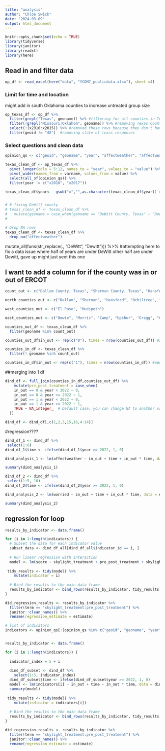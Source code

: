 ```yaml
---
title: "analysis"
author: "Chloe Swick"
date: "2024-03-09"
output: html_document
---
```


```r
knitr::opts_chunk$set(echo = TRUE)
library(tidyverse)
library(janitor)
library(readxl)
library(here)
```

## Read in and filter data

```r
op_df <- read_excel(here("data", "YCOM7_publicdata.xlsx"), sheet =4)

```

### Limit for time and location

might add in south Oklahoma counties to increase untreated group size

```r
op_texas_df <- op_df %>% 
  filter(grepl("Texas", geoname)) %>% #filtering for all counties in Texas 
  filter(!grepl("Missouri|Oklahom", geoname)) %>% #removing Texas County in Missouri and Oklahoma
  select(!(x2010:x2015)) %>% #removed these rows because they don't have a ton of data 
  filter(geoid != "48")  #removing state of texas responses 

```

### Select questions and clean data

```r
opinion_qs <- c("geoid", "geoname", "year", "affectweather", "affectweather", "discuss",  "fundrenewables", "futuregen",  "governor", "happening", "harmus", "personal", "rebates", "regulate", "worried") # all of the opinion questions that are relevant imo, removed a couple that didn't have any data from before 2021
```

```r
texas_clean_df <- op_texas_df %>% 
  pivot_longer(cols = 5:12, names_to = "year", values_to = "value") %>% 
  pivot_wider(names_from = varname, values_from = value) %>% 
  select(all_of(opinion_qs)) %>% 
  filter(year != c("x2016", "x2017"))

texas_clean_df$year<-  gsub("x","",as.character(texas_clean_df$year)) #removed weird x before year 


# # fixing DeWitt county
# texas_clean_df <- texas_clean_df %>% 
#   mutate(geoname = case_when(geoname == "DeWitt County, Texas" ~ "Dewitt County, Texas"))
#   

# Drop NA rows
texas_clean_df <- texas_clean_df %>% 
  drop_na("affectweather")
```

mutate_all(funs(str_replace(., "DeWitt", "Dewitt"))) %\>% #attempting here to fix a data issue where half of years are under DeWitt other half are under Dewitt, gave up might just yeet this one

## I want to add a column for if the county was in or out of ERCOT

```r
count_out <- c("Dallam County, Texas", "Sherman County, Texas", "Hansford County, Texas", "Ochiltree County, Texas", "Lipscomb County, Texas", "Hartley County, Texas", "Moore County, Texas", "Hutchinson County, Texas", "Hemphil County, Texas", "Bailey County, Texas", "Lamb County, Texas", "Cochran County, Texas", "Hockley County, Texas", "Yoakum County, Texas", "Terry County, Texas", "Gaines County, Texas", "El Paso County, Texas", "Hudspeth County, Texas", "Bowie County, Texas", "Morris County, Texas", "Camp County, Texas", "Upshur County, Texas", "Gregg County, Texas", "Cass County, Texas", "Marion County, Texas", "Harrison County, Texas", "Panola County, Texas", "Shelby County, Texas", "San Augustine County, Texas", "Sabine County, Texas", "Jasper County, Texas", "Newton County, Texas", "Tyler County, Texas", "Polk County, Texas", "Trinity County, Texas", "San Jacinto County, Texas", "Liberty County, Texas", "Hardin County, Texas", "Jefferson County, Texas", "Orange County, Texas", "Jasper County, Texas", "Newton County, Texas")

north_counties_out <- c("Dallam", "Sherman", "Hansford", "Ochiltree", "Lipscomb", "Hartley", "Moore", "Hutchinson", "Hemphil", "Bailey", "Lamb", "Cochran", "Hockley", "Yoakum", "Terry", "Gaines")

west_counties_out <- c("El Paso", "Hudspeth")

east_counties_out <- c("Bowie", "Morris", "Camp", "Upshur", "Gregg", "Cass", "Marion", "Harrison", "Panola", "Shelby", "San Augustine", "Sabine", "Jasper", "Newton", "Tyler", "Polk", "Trinity", "San Jacinto", "Liberty", "Hardin", "Jefferson", "Orange", "Jasper", "Newton")
```

```r
counties_out_df <- texas_clean_df %>% 
  filter(geoname %in% count_out)

counties_out_df$in_out <- rep(c("0"), times = nrow(counties_out_df)) #adding a column that these counties are out 

```

```r
counties_in_df <- texas_clean_df %>% 
  filter(! geoname %in% count_out)

counties_in_df$in_out <- rep(c("1"), times = nrow(counties_in_df)) #adding a column that these counties are in
```

##merging into 1 df

```r
dind_df <- full_join(counties_in_df,counties_out_df) %>% 
    mutate(pre_post_treatment = case_when(
    in_out == 0 & year < 2022 ~ 0,
    in_out == 0 & year >= 2022 ~ 1,
    in_out == 1 & year < 2022 ~ 0,
    in_out == 1 & year >= 2022 ~ 1,
    TRUE ~ NA_integer_  # Default case, you can change NA to another value if needed
  )) 

dind_df <- dind_df[,c(1,2,3,15,16,4:14)]
```

#regression????

```r
dind_df_1 <- dind_df %>% 
 select(1:6) 
dind_df_1$time <- ifelse(dind_df_1$year >= 2022, 1, 0)

dind_analysis_1 <- lm(affectweather ~ in_out + time + in_out * time, data = dind_df_1)

summary(dind_analysis_1)
```

```r
dind_df_2 <- dind_df %>% 
 select(1:5, 16) 
dind_df_2$time <- ifelse(dind_df_2$year >= 2022, 1, 0)

dind_analysis_2 <- lm(worried ~ in_out + time + in_out * time, data = dind_df_2)

summary(dind_analysis_2)
```

## regression for loop

```r

results_by_indicator <- data.frame()

for (i in 1:length(indicators)) {
  # Subset the data for each indicator value
  subset_data <- dind_df_all[dind_df_all$indicator_id == i, ]
  
  # Run linear regression with interaction
  model <- lm(score ~ skylight_treatment + pre_post_treatment + skylight_treatment * pre_post_treatment, data = subset_data)
  
 tidy_results <- tidy(model) %>%
    mutate(indicator = i)
  
  # Bind the results to the main data frame
  results_by_indicator <- bind_rows(results_by_indicator, tidy_results)
}

did_regression_results <- results_by_indicator %>% 
  filter(term == "skylight_treatment:pre_post_treatment") %>% 
  janitor::clean_names() %>% 
  rename(regression_estimate = estimate)
```

```r

# list of indicators
indicators <- opinion_qs[!(opinion_qs %in% c("geoid", "geoname", "year"))]


results_by_indicator <- data.frame()

for (i in 1:length(indicators)) {
  
  indicator_index = 5 + i
  
  dind_df_subset <- dind_df %>% 
    select(1:5, indicator_index)
  dind_df_subset$time <- ifelse(dind_df_subset$year >= 2022, 1, 0)
  model <- lm(indicators[i] ~ in_out + time + in_out * time, data = dind_df_subset)
  summary(model)
  
 tidy_results <- tidy(model) %>%
    mutate(indicator = indicators[i])
  
  # Bind the results to the main data frame
  results_by_indicator <- bind_rows(results_by_indicator, tidy_results)
}

did_regression_results <- results_by_indicator %>% 
  filter(term == "skylight_treatment:pre_post_treatment") %>% 
  janitor::clean_names() %>% 
  rename(regression_estimate = estimate)
```
